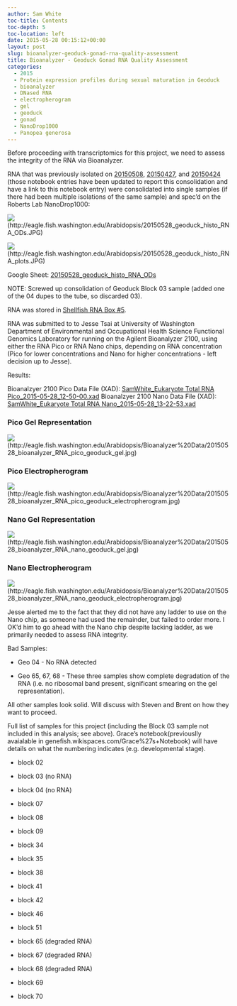 ```yaml
---
author: Sam White
toc-title: Contents
toc-depth: 5
toc-location: left
date: 2015-05-28 00:15:12+00:00
layout: post
slug: bioanalyzer-geoduck-gonad-rna-quality-assessment
title: Bioanalyzer - Geoduck Gonad RNA Quality Assessment
categories:
  - 2015
  - Protein expression profiles during sexual maturation in Geoduck
  - bioanalyzer
  - DNased RNA
  - electropherogram
  - gel
  - geoduck
  - gonad
  - NanoDrop1000
  - Panopea generosa
---
```


Before proceeding with transcriptomics for this project, we need to assess the integrity of the RNA via Bioanalyzer.

RNA that was previously isolated on [20150508](../2015-05-08-rna-isolation-geoduck-gonad-in-paraffin-histology-blocks-4/index.qmd), [20150427](../2015-04-27-rna-isolation-geoduck-gonad-in-paraffin-histology-blocks-2/index.qmd), and [20150424](../2015-04-24-rna-isolation-geoduck-gonad-in-paraffin-histology-blocks/index.qmd) (those notebook entries have been updated to report this consolidation and have a link to this notebook entry) were consolidated into single samples (if there had been multiple isolations of the same sample) and spec'd on the Roberts Lab NanoDrop1000:

![](https://eagle.fish.washington.edu/Arabidopsis/20150528_geoduck_histo_RNA_ODs.JPG)(http://eagle.fish.washington.edu/Arabidopsis/20150528_geoduck_histo_RNA_ODs.JPG)

![](https://eagle.fish.washington.edu/Arabidopsis/20150528_geoduck_histo_RNA_plots.JPG)(http://eagle.fish.washington.edu/Arabidopsis/20150528_geoduck_histo_RNA_plots.JPG)

Google Sheet: [20150528_geoduck_histo_RNA_ODs](https://docs.google.com/spreadsheets/d/1WPAQy7KPpQY1zPGscseHwnXeL0EWwsrb7AwatHVQpS0/edit?usp=sharing)

NOTE: Screwed up consolidation of Geoduck Block 03 sample (added one of the 04 dupes to the tube, so discarded 03).

RNA was stored in [Shellfish RNA Box #5](https://docs.google.com/spreadsheets/d/1ax6C-muxUTXxFEtfWdswBvueLhmxZzmwZcO2ur-0q-Q/edit?usp=sharing).

RNA was submitted to to Jesse Tsai at University of Washington Department of Environmental and Occupational Health Science Functional Genomics Laboratory for running on the Agilent Bioanalyzer 2100, using either the RNA Pico or RNA Nano chips, depending on RNA concentration (Pico for lower concentrations and Nano for higher concentrations - left decision up to Jesse).



Results:

Bioanalzyer 2100 Pico Data File (XAD): [SamWhite_Eukaryote Total RNA Pico_2015-05-28_12-50-00.xad](https://eagle.fish.washington.edu/Arabidopsis/Bioanalyzer%20Data/SamWhite_Eukaryote%20Total%20RNA%20Pico_2015-05-28_12-50-00.xad)
Bioanalzyer 2100 Nano Data File (XAD): [SamWhite_Eukaryote Total RNA Nano_2015-05-28_13-22-53.xad](https://eagle.fish.washington.edu/Arabidopsis/Bioanalyzer%20Data/SamWhite_Eukaryote%20Total%20RNA%20Nano_2015-05-28_13-22-53.xad)





### Pico Gel Representation



![](https://eagle.fish.washington.edu/Arabidopsis/Bioanalyzer%20Data/20150528_bioanalyzer_RNA_pico_geoduck_gel.jpg)(http://eagle.fish.washington.edu/Arabidopsis/Bioanalyzer%20Data/20150528_bioanalyzer_RNA_pico_geoduck_gel.jpg)





### Pico Electropherogram



![](https://eagle.fish.washington.edu/Arabidopsis/Bioanalyzer%20Data/20150528_bioanalyzer_RNA_pico_geoduck_electropherogram.jpg)(http://eagle.fish.washington.edu/Arabidopsis/Bioanalyzer%20Data/20150528_bioanalyzer_RNA_pico_geoduck_electropherogram.jpg)





### Nano Gel Representation



![](https://eagle.fish.washington.edu/Arabidopsis/Bioanalyzer%20Data/20150528_bioanalyzer_RNA_nano_geoduck_gel.jpg)(http://eagle.fish.washington.edu/Arabidopsis/Bioanalyzer%20Data/20150528_bioanalyzer_RNA_nano_geoduck_gel.jpg)





### Nano Electropherogram



![](https://eagle.fish.washington.edu/Arabidopsis/Bioanalyzer%20Data/20150528_bioanalyzer_RNA_nano_geoduck_electropherogram.jpg)(http://eagle.fish.washington.edu/Arabidopsis/Bioanalyzer%20Data/20150528_bioanalyzer_RNA_nano_geoduck_electropherogram.jpg)



Jesse alerted me to the fact that they did not have any ladder to use on the Nano chip, as someone had used the remainder, but failed to order more. I OK'd him to go ahead with the Nano chip despite lacking ladder, as we primarily needed to assess RNA integrity.



Bad Samples:




    
  * Geo 04 - No RNA detected

    
  * Geo 65, 67, 68 - These three samples show complete degradation of the RNA (i.e. no ribosomal band present, significant smearing on the gel representation).



All other samples look solid. Will discuss with Steven and Brent on how they want to proceed.

Full list of samples for this project (including the Block 03 sample not included in this analysis; see above). Grace's notebook(previouslly avaialable in genefish.wikispaces.com/Grace%27s+Notebook) will have details on what the numbering indicates (e.g. developmental stage).




    
  * block 02

    
  * block 03 (no RNA)

    
  * block 04 (no RNA)

    
  * block 07

    
  * block 08

    
  * block 09

    
  * block 34

    
  * block 35

    
  * block 38

    
  * block 41

    
  * block 42

    
  * block 46

    
  * block 51

    
  * block 65 (degraded RNA)

    
  * block 67 (degraded RNA)

    
  * block 68 (degraded RNA)

    
  * block 69

    
  * block 70


